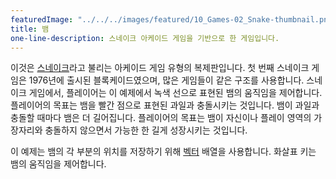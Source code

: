 ---
featuredImage: "../../../images/featured/10_Games-02_Snake-thumbnail.png"
title: 뱀
one-line-description: 스네이크 아케이드 게임을 기반으로 한 게임입니다.
---

이것은 <a href="https://en.wikipedia.org/wiki/Snake_(video_game_genre)" target="_blank">스네이크</a>라고 불리는 아케이드 게임 유형의 복제판입니다. 첫 번째 스네이크 게임은 1976년에 출시된 블록케이드였으며, 많은 게임들이 같은 구조를 사용합니다. 스네이크 게임에서, 플레이어는 이 예제에서 녹색 선으로 표현된 뱀의 움직임을 제어합니다. 플레이어의 목표는 뱀을 빨간 점으로 표현된 과일과 충돌시키는 것입니다. 뱀이 과일과 충돌할 때마다 뱀은 더 길어집니다. 플레이어의 목표는 뱀이 자신이나 플레이 영역의 가장자리와 충돌하지 않으면서 가능한 한 길게 성장시키는 것입니다.

이 예제는 뱀의 각 부분의 위치를 저장하기 위해 <a href="https://p5js.org/reference/#/p5.Vector" target="_blank">벡터</a> 배열을 사용합니다. 화살표 키는 뱀의 움직임을 제어합니다.
